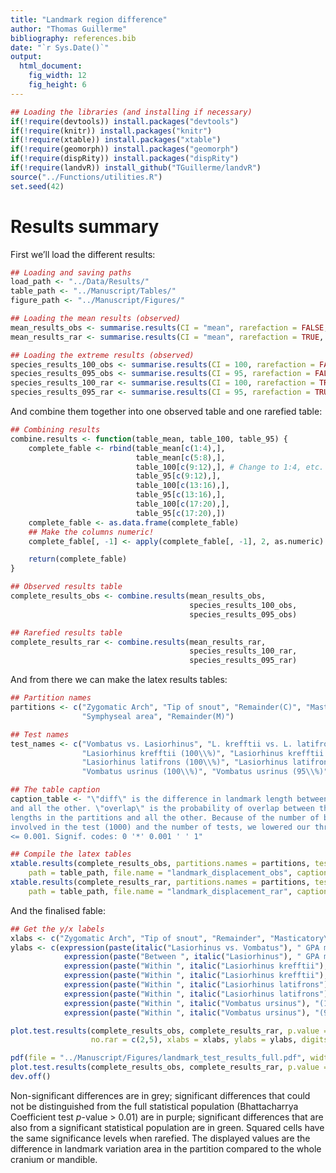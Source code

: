 ```yaml
---
title: "Landmark region difference"
author: "Thomas Guillerme"
bibliography: references.bib
date: "`r Sys.Date()`"
output:
  html_document:
    fig_width: 12
    fig_height: 6
---
```


```r
## Loading the libraries (and installing if necessary)
if(!require(devtools)) install.packages("devtools")
if(!require(knitr)) install.packages("knitr")
if(!require(xtable)) install.packages("xtable")
if(!require(geomorph)) install.packages("geomorph")
if(!require(dispRity)) install.packages("dispRity")
if(!require(landvR)) install_github("TGuillerme/landvR")
source("../Functions/utilities.R")
set.seed(42)
```

# Results summary


First we'll load the different results:

```r
## Loading and saving paths
load_path <- "../Data/Results/"
table_path <- "../Manuscript/Tables/"
figure_path <- "../Manuscript/Figures/"

## Loading the mean results (observed)
mean_results_obs <- summarise.results(CI = "mean", rarefaction = FALSE, rounding = 4)
mean_results_rar <- summarise.results(CI = "mean", rarefaction = TRUE, rounding = 4)

## Loading the extreme results (observed)
species_results_100_obs <- summarise.results(CI = 100, rarefaction = FALSE, rounding = 4)
species_results_095_obs <- summarise.results(CI = 95, rarefaction = FALSE, rounding = 4)
species_results_100_rar <- summarise.results(CI = 100, rarefaction = TRUE, rounding = 4)
species_results_095_rar <- summarise.results(CI = 95, rarefaction = TRUE, rounding = 4)
```

And combine them together into one observed table and one rarefied table:

```r
## Combining results
combine.results <- function(table_mean, table_100, table_95) {
    complete_fable <- rbind(table_mean[c(1:4),],
                            table_mean[c(5:8),],
                            table_100[c(9:12),], # Change to 1:4, etc. ?
                            table_95[c(9:12),],
                            table_100[c(13:16),],
                            table_95[c(13:16),],
                            table_100[c(17:20),],
                            table_95[c(17:20),])
    complete_fable <- as.data.frame(complete_fable)
    ## Make the columns numeric!
    complete_fable[, -1] <- apply(complete_fable[, -1], 2, as.numeric)

    return(complete_fable)
}

## Observed results table
complete_results_obs <- combine.results(mean_results_obs,
                                        species_results_100_obs,
                                        species_results_095_obs)

## Rarefied results table
complete_results_rar <- combine.results(mean_results_rar,
                                        species_results_100_rar,
                                        species_results_095_rar)
```

And from there we can make the latex results tables:

```r
## Partition names
partitions <- c("Zygomatic Arch", "Tip of snout", "Remainder(C)", "Masticatory insertions",
                "Symphyseal area", "Remainder(M)")

## Test names
test_names <- c("Vombatus vs. Lasiorhinus", "L. krefftii vs. L. latifrons",
                "Lasiorhinus krefftii (100\\%)", "Lasiorhinus krefftii (95\\%)",
                "Lasiorhinus latifrons (100\\%)", "Lasiorhinus latifrons (95\\%)",
                "Vombatus usrinus (100\\%)", "Vombatus usrinus (95\\%)")

## The table caption
caption_table <- "\"diff\" is the difference in landmark length between the ones from the partition
and all the other. \"overlap\" is the probability of overlap between the distribution of the landmark
lengths in the partitions and all the other. Because of the number of bootstrap pseudo-replicates
involved in the test (1000) and the number of tests, we lowered our threshold for rejecting H0 to p
<= 0.001. Signif. codes: 0 '*' 0.001 ' ' 1"

## Compile the latex tables
xtable.results(complete_results_obs, partitions.names = partitions, test.names = test_names,
    path = table_path, file.name = "landmark_displacement_obs", caption = caption_table)
xtable.results(complete_results_rar, partitions.names = partitions, test.names = test_names,
    path = table_path, file.name = "landmark_displacement_rar", caption = caption_table)
```

And the finalised fable:

```r
## Get the y/x labels
xlabs <- c("Zygomatic Arch", "Tip of snout", "Remainder", "Masticatory\nmuscle insertions", "Symphyseal\narea", "Remainder")
ylabs <- c(expression(paste(italic("Lasiorhinus vs. Vombatus"), " GPA means")),
            expression(paste("Between ", italic("Lasiorhinus"), " GPA means")),
            expression(paste("Within ", italic("Lasiorhinus krefftii"), "(100% GPA)")),
            expression(paste("Within ", italic("Lasiorhinus krefftii"), "(95% GPA)")),
            expression(paste("Within ", italic("Lasiorhinus latifrons"), "(100% GPA)")),
            expression(paste("Within ", italic("Lasiorhinus latifrons"), "(95% GPA)")),
            expression(paste("Within ", italic("Vombatus ursinus"), "(100% GPA)")),
            expression(paste("Within ", italic("Vombatus ursinus"), "(95% GPA)")))

plot.test.results(complete_results_obs, complete_results_rar, p.value = 0.001,
                  no.rar = c(2,5), xlabs = xlabs, ylabs = ylabs, digits = 3, left.pad = 16)
```

```r
pdf(file = "../Manuscript/Figures/landmark_test_results_full.pdf", width = 12, height = 4.5)
plot.test.results(complete_results_obs, complete_results_rar, p.value = 0.001, no.rar = c(2,5), xlabs = xlabs, ylabs = ylabs, digits = 3, left.pad = 16)
dev.off()
```

Non-significant differences are in grey; significant differences that could not be distinguished from the full statistical population (Bhattacharrya Coefficient test _p_-value > 0.01) are in purple; significant differences that are also from a significant statistical population are in green. Squared cells have the same significance levels when rarefied. The displayed values are the difference in landmark variation area in the partition compared to the whole cranium or mandible.
